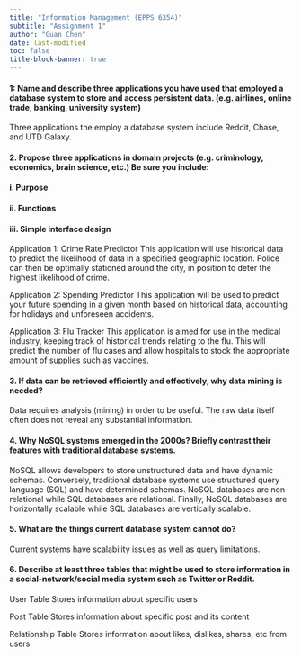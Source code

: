 ```yaml
---
title: "Information Management (EPPS 6354)"
subtitle: "Assignment 1"
author: "Guan Chen"
date: last-modified
toc: false
title-block-banner: true
---
```


#### 1: Name and describe three applications you have used that employed a database system to store and access persistent data. (e.g. airlines, online trade, banking, university system)

Three applications the employ a database system include Reddit, Chase, and UTD Galaxy.

#### 2. Propose three applications in domain projects (e.g. criminology, economics, brain science, etc.) Be sure you include:

#### i.  Purpose
#### ii. Functions
#### iii. Simple interface design

Application 1: Crime Rate Predictor
This application will use historical data to predict the likelihood of data in a specified geographic location. Police can then be optimally stationed around the city, in position to deter the highest likelihood of crime. 

Application 2: Spending Predictor
This application will be used to predict your future spending in a given month based on historical data, accounting for holidays and unforeseen accidents. 

Application 3: Flu Tracker
This application is aimed for use in the medical industry, keeping track of historical trends relating to the flu. This will predict the number of flu cases and allow hospitals to stock the appropriate amount of supplies such as vaccines. 

```{=html}
<!-- -->
```
#### 3.  If data can be retrieved efficiently and effectively, why data mining is needed?

Data requires analysis (mining) in order to be useful. The raw data itself often does not reveal any substantial information.

#### 4.  Why NoSQL systems emerged in the 2000s? Briefly contrast their features with traditional database systems.

NoSQL allows developers to store unstructured data and have dynamic schemas. Conversely, traditional database systems use structured query language (SQL) and have determined schemas. NoSQL databases are non-relational while SQL databases are relational. Finally, NoSQL databases are horizontally scalable while SQL databases are vertically scalable. 

#### 5.  What are the things current database system cannot do?

Current systems have scalability issues as well as query limitations. 

#### 6.  Describe at least three tables that might be used to store information in a social-network/social media system such as Twitter or Reddit.

User Table
Stores information about specific users 

Post Table
Stores information about specific post and its content

Relationship Table
Stores information about likes, dislikes, shares, etc from users
